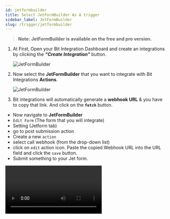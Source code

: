 ```yaml
---
id: jetformbuilder
title: Select JetFormBuilder As A trigger
sidebar_label: JetFormBuilder
slug: /trigger/jetformbuilder
---
```



> **Note: JetFormBuilder is available on the free and pro version.**

1. At First, Open your Bit Integration Dashboard and create an integrations by clicking the **_“Create Integration”_** button.

   <Image src="trigger/_create-integrations" alt="JetFormBuilder" w="1020" h="350" />

2. Now select the **JetFormBuilder** that you want to integrate with Bit Integrations **Actions**.

   <Image src="trigger/jetformbuilder/select-trigger" alt="JetFormBuilder" w="1020" h="350" />

3.	Bit integrations will automatically generate a **webhook URL** & you have to copy that link. And click on the **`fetch`** button.   
   * Now navigate to **JetFormBuilder** 
   * `Edit Form` (The form that you will integrate) 
   * Setting (Jetform tab) 
   * go to post submission action 
   * Create a new `action` 
   * select call webhook (from the drop-down list) 
   * click on `edit` action icon. Paste the copied Webhook URL into the URL field and click the `save` button. 
   * Submit something to your Jet form. 
   <Video src="jetformbuilder-fetch-data" alt="JetFormBuilder" w="1020" h="350" />
4. Then go to the Bit integration page and click on the set action button.
   <Image src="trigger/jetformbuilder/click-set-action" alt="JetFormBuilder" w="1020" h="350" />


<br/>

:::info
  After completing these steps, the **Actions** list will appear, and select the action you want to integrate with your selected **Trigger**. Now you have to **authorize** the Action. To know more about authorization, Go to **Actions** from the left side menu and select the Action you want to integrate with your chosen trigger.
:::

<Feedback/>